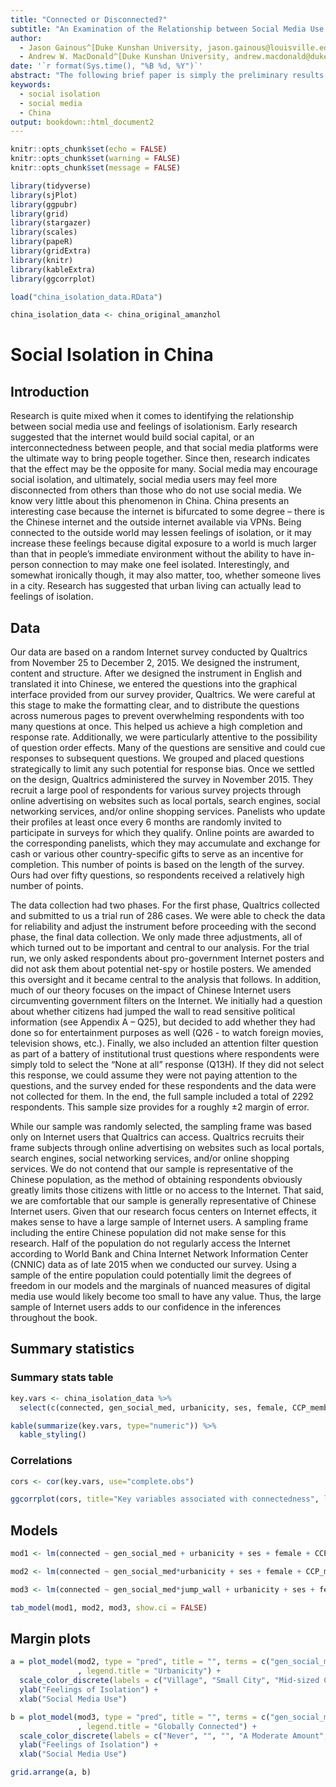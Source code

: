 ```yaml
---
title: "Connected or Disconnected?"
subtitle: "An Examination of the Relationship between Social Media Use and Feelings of Isolation in China"
author: 
  - Jason Gainous^[Duke Kunshan University, jason.gainous@louisville.edu]
  - Andrew W. MacDonald^[Duke Kunshan University, andrew.macdonald@dukekunshan.edu.cn]
date: '`r format(Sys.time(), "%B %d, %Y")`'
abstract: "The following brief paper is simply the preliminary results of our study. We seek to identify the relationship between social media use and feelings of isolationism in China. This study is based on original date. We conducted a nationwide survey of Chinese citizens conducted in 2015 measuring a range of concepts including those here. The preliminary results are promising. We develop an index of personal isolationism and model this as a function of social media use, connection to the outside digital world, and urbanicity, while controlling for a host of individual level factors. The results suggest the following: 1) Social media use does not have a generalized relationship with isolationism, 2) Those who use VPNs/proxy servers tend to feel less isolated than those who do not, 3) Those living in urban environments tend to feel more isolated, 3) There is a strong positive relationship between social media use and feelings of isolation for those who frequently use VPNs/proxy servers, and 4) The is a strong positive relationship between social media use and feelings of isolation for those living in rural China."
keywords: 
  - social isolation
  - social media
  - China
output: bookdown::html_document2
---
```


```r
knitr::opts_chunk$set(echo = FALSE)
knitr::opts_chunk$set(warning = FALSE)
knitr::opts_chunk$set(message = FALSE)

library(tidyverse)
library(sjPlot)
library(ggpubr)
library(grid)
library(stargazer)
library(scales)
library(papeR)
library(gridExtra)
library(knitr)
library(kableExtra)
library(ggcorrplot)

load("china_isolation_data.RData")

china_isolation_data <- china_original_amanzhol
```

# Social Isolation in China

## Introduction

Research is quite mixed when it comes to identifying the relationship between social media use and feelings of isolationism. Early research suggested that the internet would build social capital, or an interconnectedness between people, and that social media platforms were the ultimate way to bring people together. Since then, research indicates that the effect may be the opposite for many. Social media may encourage social isolation, and ultimately, social media users may feel more disconnected from others than those who do not use social media. We know very little about this phenomenon in China. China presents an interesting case because the internet is bifurcated to some degree – there is the Chinese internet and the outside internet available via VPNs. Being connected to the outside world may lessen feelings of isolation, or it may increase these feelings because digital exposure to a world is much larger than that in people’s immediate environment without the ability to have in-person connection to may make one feel isolated. Interestingly, and somewhat ironically though, it may also matter, too, whether someone lives in a city. Research has suggested that urban living can actually lead to feelings of isolation.

## Data

Our data are based on a random Internet survey conducted by Qualtrics from November 25 to December 2, 2015. We designed the instrument, content and structure. After we designed the instrument in English and translated it into Chinese, we entered the questions into the graphical interface provided from our survey provider, Qualtrics. We were careful at this stage to make the formatting clear, and to distribute the questions across numerous pages to prevent overwhelming respondents with too many questions at once. This helped us achieve a high completion and response rate. Additionally, we were particularly attentive to the possibility of question order effects. Many of the questions are sensitive and could cue responses to subsequent questions. We grouped and placed questions strategically to limit any such potential for response bias. Once we settled on the design, Qualtrics administered the survey in November 2015. They recruit a large pool of respondents for various survey projects through online advertising on websites such as local portals, search engines, social networking services, and/or online shopping services. Panelists who update their profiles at least once every 6 months are randomly invited to participate in surveys for which they qualify. Online points are awarded to the corresponding panelists, which they may accumulate and exchange for cash or various other country-specific gifts to serve as an incentive for completion. This number of points is based on the length of the survey. Ours had over fifty questions, so respondents received a relatively high number of points.  

The data collection had two phases. For the first phase, Qualtrics collected and submitted to us a trial run of 286 cases. We were able to check the data for reliability and adjust the instrument before proceeding with the second phase, the final data collection. We only made three adjustments, all of which turned out to be important and central to our analysis. For the trial run, we only asked respondents about pro-government Internet posters and did not ask them about potential net-spy or hostile posters. We amended this oversight and it became central to the analysis that follows. In addition, much of our theory focuses on the impact of Chinese Internet users circumventing government filters on the Internet. We initially had a question about whether citizens had jumped the wall to read sensitive political information (see Appendix A – Q25), but decided to add whether they had done so for entertainment purposes as well (Q26 - to watch foreign movies, television shows, etc.). Finally, we also included an attention filter question as part of a battery of institutional trust questions where respondents were simply told to select the “None at all” response (Q13H). If they did not select this response, we could assume they were not paying attention to the questions, and the survey ended for these respondents and the data were not collected for them. In the end, the full sample included a total of 2292 respondents. This sample size provides for a roughly ±2 margin of error.  

While our sample was randomly selected, the sampling frame was based only on Internet users that Qualtrics can access. Qualtrics recruits their frame subjects through online advertising on websites such as local portals, search engines, social networking services, and/or online shopping services. We do not contend that our sample is representative of the Chinese population, as the method of obtaining respondents obviously greatly limits those citizens with little or no access to the Internet. That said, we are comfortable that our sample is generally representative of Chinese Internet users. Given that our research focus centers on Internet effects, it makes sense to have a large sample of Internet users. A sampling frame including the entire Chinese population did not make sense for this research. Half of the population do not regularly access the Internet according to World Bank and China Internet Network Information Center (CNNIC) data as of late 2015 when we conducted our survey.  Using a sample of the entire population could potentially limit the degrees of freedom in our models and the marginals of nuanced measures of digital media use would likely become too small to have any value. Thus, the large sample of Internet users adds to our confidence in the inferences throughout the book. 


## Summary statistics

### Summary stats table
```r
key.vars <- china_isolation_data %>% 
  select(c(connected, gen_social_med, urbanicity, ses, female, CCP_member, age, jump_wall))

kable(summarize(key.vars, type="numeric")) %>% 
  kable_styling()
```

### Correlations

```r
cors <- cor(key.vars, use="complete.obs")

ggcorrplot(cors, title="Key variables associated with connectedness", lab=TRUE, type="lower")
```


## Models 

```r
mod1 <- lm(connected ~ gen_social_med + urbanicity + ses + female + CCP_member + age + jump_wall, data = china_isolation_data)

mod2 <- lm(connected ~ gen_social_med*urbanicity + ses + female + CCP_member + age + jump_wall, data = china_isolation_data)

mod3 <- lm(connected ~ gen_social_med*jump_wall + urbanicity + ses + female + CCP_member + age, data = china_isolation_data)

tab_model(mod1, mod2, mod3, show.ci = FALSE)
```


## Margin plots

```r
a = plot_model(mod2, type = "pred", title = "", terms = c("gen_social_med", "urbanicity")
               , legend.title = "Urbanicity") +
  scale_color_discrete(labels = c("Village", "Small City", "Mid-sized City", "Suburb", "Big City")) +
  ylab("Feelings of Isolation") +
  xlab("Social Media Use") 

b = plot_model(mod3, type = "pred", title = "", terms = c("gen_social_med", "jump_wall")
               , legend.title = "Globally Connected") +
  scale_color_discrete(labels = c("Never", "", "", "A Moderate Amount", "", "", "Very Often")) +
  ylab("Feelings of Isolation") +
  xlab("Social Media Use") 

grid.arrange(a, b)
```

